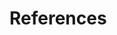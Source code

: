 \chapter*{(PART*) References}\label{part-references}
\addcontentsline{toc}{chapter}{(PART*) References}

# References {-}

<div id="refs"></div>
